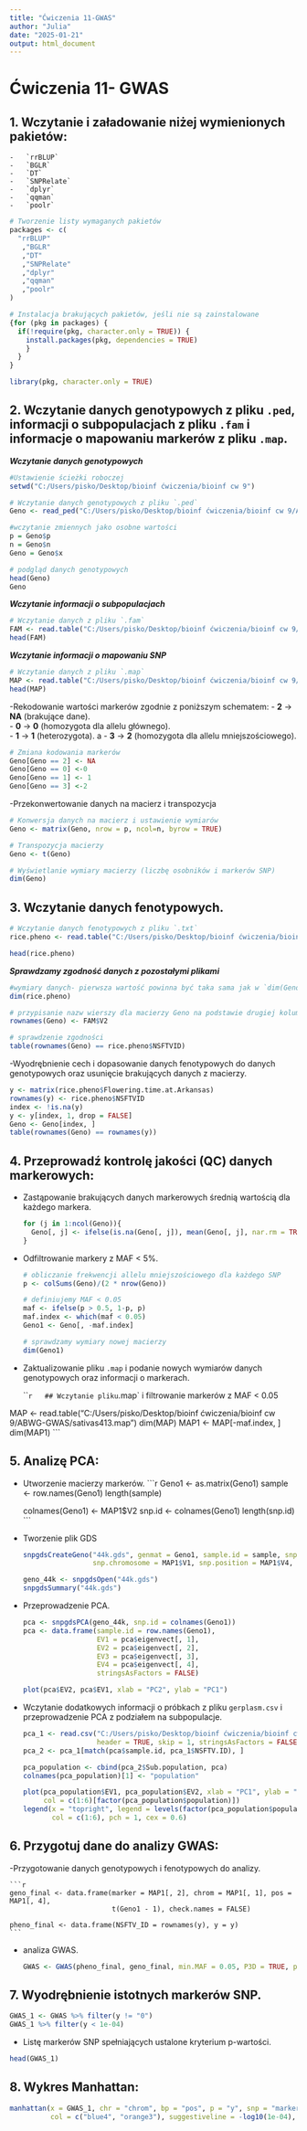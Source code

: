 ---
title: "Ćwiczenia 11-GWAS"
author: "Julia"
date: "2025-01-21"
output: html_document
---

# Ćwiczenia 11- GWAS

## 1. Wczytanie i załadowanie niżej wymienionych pakietów:

```         
-   `rrBLUP`
-   `BGLR`
-   `DT`
-   `SNPRelate`
-   `dplyr`
-   `qqman`
-   `poolr`
```

```{r}
# Tworzenie listy wymaganych pakietów
packages <- c(
  "rrBLUP"
   ,"BGLR"
   ,"DT"
   ,"SNPRelate"
   ,"dplyr"
   ,"qqman"
   ,"poolr"
)

# Instalacja brakujących pakietów, jeśli nie są zainstalowane
{for (pkg in packages) {
  if(!require(pkg, character.only = TRUE)) {
    install.packages(pkg, dependencies = TRUE)
    }
  }
}

library(pkg, character.only = TRUE)
```

## 2. Wczytanie danych genotypowych z pliku `.ped`, informacji o subpopulacjach z pliku `.fam` i informacje o mapowaniu markerów z pliku `.map`.

***Wczytanie danych genotypowych***

```{r}
#Ustawienie ścieżki roboczej
setwd("C:/Users/pisko/Desktop/bioinf ćwiczenia/bioinf cw 9")

# Wczytanie danych genotypowych z pliku `.ped`
Geno <- read_ped("C:/Users/pisko/Desktop/bioinf ćwiczenia/bioinf cw 9/ABWG-GWAS/sativas413.ped")

#wczytanie zmiennych jako osobne wartości 
p = Geno$p
n = Geno$n
Geno = Geno$x

# podgląd danych genotypowych
head(Geno)
Geno
```

***Wczytanie informacji o subpopulacjach***

```{r}
# Wczytanie danych z pliku `.fam`
FAM <- read.table("C:/Users/pisko/Desktop/bioinf ćwiczenia/bioinf cw 9/ABWG-GWAS/sativas413.fam")
head(FAM)
```

***Wczytanie informacji o mapowaniu SNP***

```{r}
# Wczytanie danych z pliku `.map`
MAP <- read.table("C:/Users/pisko/Desktop/bioinf ćwiczenia/bioinf cw 9/ABWG-GWAS/sativas413.map")
head(MAP)
```

-Rekodowanie wartości markerów zgodnie z poniższym schematem:
    -   **2** → **NA** (brakujące dane).\
    -   **0** → **0** (homozygota dla allelu głównego).\
    -   **1** → **1** (heterozygota). a
    -   **3** → **2** (homozygota dla allelu mniejszościowego).

```{r}
# Zmiana kodowania markerów
Geno[Geno == 2] <- NA
Geno[Geno == 0] <-0
Geno[Geno == 1] <- 1
Geno[Geno == 3] <-2
```

-Przekonwertowanie danych na macierz i transpozycja

```{r}
# Konwersja danych na macierz i ustawienie wymiarów
Geno <- matrix(Geno, nrow = p, ncol=n, byrow = TRUE)

# Transpozycja macierzy
Geno <- t(Geno)

# Wyświetlanie wymiary macierzy (liczbę osobników i markerów SNP)
dim(Geno)
```


## 3.  Wczytanie danych fenotypowych.

```{r}
# Wczytanie danych fenotypowych z pliku `.txt`
rice.pheno <- read.table("C:/Users/pisko/Desktop/bioinf ćwiczenia/bioinf cw 9/ABWG-GWAS/RiceDiversity_44K_Phenotypes_34traits_PLINK.txt", header = TRUE, stringsAsFactors = FALSE, sep = "\t")

head(rice.pheno)
```

***Sprawdzamy zgodność danych z pozostałymi plikami***

```{r}
#wymiary danych- pierwsza wartość powinna być taka sama jak w `dim(Geno)`
dim(rice.pheno)

# przypisanie nazw wierszy dla macierzy Geno na podstawie drugiej kolumny (V2) z ramki FAM, zawierającej identyfikatory próbek
rownames(Geno) <- FAM$V2

# sprawdzenie zgodności
table(rownames(Geno) == rice.pheno$NSFTVID)
```

-Wyodrębnienie cech i dopasowanie danych fenotypowych do danych genotypowych oraz usunięcie brakujących danych z macierzy.

```{r}
y <- matrix(rice.pheno$Flowering.time.at.Arkansas)
rownames(y) <- rice.pheno$NSFTVID
index <- !is.na(y)
y <- y[index, 1, drop = FALSE]
Geno <- Geno[index, ]
table(rownames(Geno) == rownames(y))
```

## 4.  Przeprowadź kontrolę jakości (QC) danych markerowych:

- Zastąpowanie brakujących danych markerowych średnią wartością dla każdego markera.

    ```{r}
    for (j in 1:ncol(Geno)){
      Geno[, j] <- ifelse(is.na(Geno[, j]), mean(Geno[, j], nar.rm = TRUE), Geno[, j])
    }
    ```

- Odfiltrowanie markery z MAF < 5%.

    ```{r}
    # obliczanie frekwencji allelu mniejszościowego dla każdego SNP
p <- colSums(Geno)/(2 * nrow(Geno))

    # definiujemy MAF < 0.05
maf <- ifelse(p > 0.5, 1-p, p)
maf.index <- which(maf < 0.05)
Geno1 <- Geno[, -maf.index]

    # sprawdzamy wymiary nowej macierzy
dim(Geno1)
    ```

- Zaktualizowanie pliku `.map` i podanie nowych wymiarów danych genotypowych oraz informacji o markerach.

    ```{r}
    ## Wczytanie pliku `.map` i filtrowanie markerów z MAF < 0.05

MAP <- read.table("C:/Users/pisko/Desktop/bioinf ćwiczenia/bioinf cw 9/ABWG-GWAS/sativas413.map")
dim(MAP)
MAP1 <- MAP[-maf.index, ]
dim(MAP1)
    ```

## 5.  Analizę PCA:

- Utworzenie macierzy markerów.
    ```{r}
    Geno1 <- as.matrix(Geno1)
    sample <- row.names(Geno1)
    length(sample)

    colnames(Geno1) <- MAP1$V2
    snp.id <- colnames(Geno1)
    length(snp.id)
    ```

- Tworzenie plik GDS

    ```{r}
    snpgdsCreateGeno("44k.gds", genmat = Geno1, sample.id = sample, snp.id = snp.id, 
                     snp.chromosome = MAP1$V1, snp.position = MAP1$V4, snpfirstdim = FALSE)

    geno_44k <- snpgdsOpen("44k.gds")
    snpgdsSummary("44k.gds")
    ```

- Przeprowadzenie PCA.

    ```{r}
    pca <- snpgdsPCA(geno_44k, snp.id = colnames(Geno1))
    pca <- data.frame(sample.id = row.names(Geno1), 
                      EV1 = pca$eigenvect[, 1], 
                      EV2 = pca$eigenvect[, 2], 
                      EV3 = pca$eigenvect[, 3], 
                      EV4 = pca$eigenvect[, 4], 
                      stringsAsFactors = FALSE)

    plot(pca$EV2, pca$EV1, xlab = "PC2", ylab = "PC1")
    ```

- Wczytanie dodatkowych informacji o próbkach z pliku `gerplasm.csv` i przeprowadzenie PCA z podziałem na subpopulacje.

    ```{r}
    pca_1 <- read.csv("C:/Users/pisko/Desktop/bioinf ćwiczenia/bioinf cw 9/ABWG-GWAS/RiceDiversity.44K.germplasm.csv", 
                      header = TRUE, skip = 1, stringsAsFactors = FALSE)
    pca_2 <- pca_1[match(pca$sample.id, pca_1$NSFTV.ID), ]

    pca_population <- cbind(pca_2$Sub.population, pca)
    colnames(pca_population)[1] <- "population"

    plot(pca_population$EV1, pca_population$EV2, xlab = "PC1", ylab = "PC2", 
         col = c(1:6)[factor(pca_population$population)])
    legend(x = "topright", legend = levels(factor(pca_population$population)), 
           col = c(1:6), pch = 1, cex = 0.6)
    ```



## 6.  Przygotuj dane do analizy GWAS:

-Przygotowanie danych genotypowych i fenotypowych do analizy.

    ```{r}
    geno_final <- data.frame(marker = MAP1[, 2], chrom = MAP1[, 1], pos = MAP1[, 4], 
                             t(Geno1 - 1), check.names = FALSE)

    pheno_final <- data.frame(NSFTV_ID = rownames(y), y = y)
    ```

- analiza GWAS.

    ```{r}
    GWAS <- GWAS(pheno_final, geno_final, min.MAF = 0.05, P3D = TRUE, plot = FALSE)
    ```

## 7.  Wyodrębnienie istotnych markerów SNP.

```{r}
GWAS_1 <- GWAS %>% filter(y != "0")
GWAS_1 %>% filter(y < 1e-04)
```

- Listę markerów SNP spełniających ustalone kryterium p-wartości.

```{r}
head(GWAS_1)
```

## 8.  Wykres Manhattan:

```{r}
manhattan(x = GWAS_1, chr = "chrom", bp = "pos", p = "y", snp = "marker", 
          col = c("blue4", "orange3"), suggestiveline = -log10(1e-04), logp = TRUE)
```

